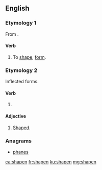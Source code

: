 ==English==

===Etymology 1===
From {{suffix|shape|en|lang=en}}.

====Verb====
{{en-verb}}

# {{context|rare|lang=en}} To [[shape]], [[form]].

===Etymology 2===
Inflected forms.

====Verb====
{{head|en|past participle}}

# {{context|obsolete|lang=en}} {{past participle of|shape|lang=en|nocat=1}}

====Adjective====
{{en-adj}}

# {{context|archaic|lang=en}} [[shaped|Shaped]].

===Anagrams===
* [[phanes#English|phanes]]

[[ca:shapen]]
[[fr:shapen]]
[[ku:shapen]]
[[mg:shapen]]